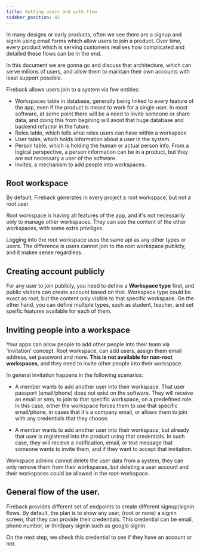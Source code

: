 ```yaml
---
title: Getting users and auth flow
sidebar_position: 43
---
```


In many designs or early products, often we see there are a signup and signin using email
forms which allow users to join a product. Over time, every product which is serving customers
realises how complicated and detailed these flows can be in the end.

In this document we are gonna go and discuss that architecture, which can serve milions of users,
and allow them to maintain their own accounts with least support possible.

Fireback allows users join to a system via few entities:

- Workspaces table in database, generally being linked to every feature of the app,
even if the product is meant to work for a single user. In most software, at some point
there will be a need to invite someone or share data, and doing this from begining will
avoid that huge database and backend refactor in the future.
- Roles table, which tells what roles users can have within a workspace
- User table, which holds information about a user in the system.
- Person table, which is holding the human or actual person info. From a logical perspective,
a person information can be in a product, but they are not necessary a user of the software.
- Invites, a mechanism to add people into workspaces.


## Root workspace

By default, Fireback generates in every project a root workspace, but not a root user.

Root workspace is having all features of the app, and it's not necessarily only to manage other
workspaces. They can see the content of the other workspaces, with some extra priviliges.

Logging into the root workspace uses the same api as any other types or users. 
The difference is users cannot join to the root workspace publicly, and it makes sense regardless.

## Creating account publicly

For any user to join publicly, you need to define a **Workspace type** first, and public visitors
can create account based on that. Workspace type could be exact as root, but the content
only visible to that specific workspace. On the other hand, you can define multiple types,
such as student, teacher, and set speific features available for each of them.

## Inviting people into a workspace

Your apps can allow people to add other people into their team via 'invitation' concept.
Root workspace, can add users, assign them email address, set password and more. **This is not available for non-root workspaces**,
and they need to invite other people into their workspace.

In general invitation happens in the following scenarios:

- A member wants to add another user into their workspace. That user passport (email/phone) does
not exist on the software. They will receive an email or sms, to join to that specific workspace,
on a predefined role. In this case, either the workspace forces them to use that specific email/phone,
in cases that it's a company email, or allows them to join with any credentials that they choose.

- A member wants to add another user into their workspace, but already that user is registered
into the product using that credentials. In such case, they will recieve a notification, email,
or text message that someone wants to invite them, and if they want to accept that invitation.

Workspace admins cannot delete the user data from a system, they can only remove them from their
workspaces, but deleting a user account and their workspaces could be allowed in the root-workspace.


## General flow of the user.

Fireback provides different set of endpoints to create different signup/signin flows. By default,
the plan is to show any user, (root or none) a signin screen, that they can provide their
credentials. This credential can be email, phone number, or thirdpary signin such as google
signin. 

On the next step, we check this credential to see if they have an account or not.